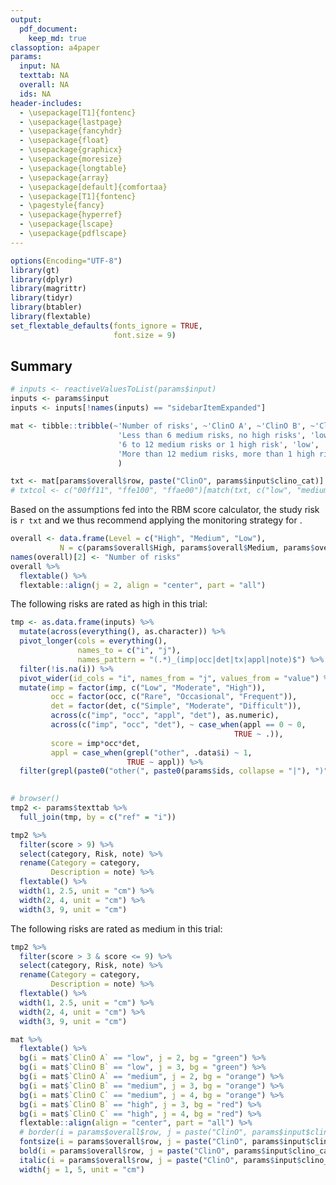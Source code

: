```yaml
---
output: 
  pdf_document:
    keep_md: true
classoption: a4paper
params:
  input: NA
  texttab: NA
  overall: NA
  ids: NA
header-includes:
  - \usepackage[T1]{fontenc}
  - \usepackage{lastpage}
  - \usepackage{fancyhdr}
  - \usepackage{float}
  - \usepackage{graphicx}
  - \usepackage{moresize}
  - \usepackage{longtable}
  - \usepackage{array}
  - \usepackage[default]{comfortaa}
  - \usepackage[T1]{fontenc}
  - \pagestyle{fancy}
  - \usepackage{hyperref}
  - \usepackage{lscape}
  - \usepackage{pdflscape}
---
```


```r
options(Encoding="UTF-8")
library(gt)
library(dplyr)
library(magrittr)
library(tidyr)
library(btabler)
library(flextable)
set_flextable_defaults(fonts_ignore = TRUE, 
                       font.size = 9)
```


<!-- Document configuration -->

<!-- path to images -->
<!-- \graphicspath{ {./`r params$dir`} } -->

<!-- table interline -->
\renewcommand{\arraystretch}{1}
\renewcommand{\baselinestretch}{1.5}

<!-- table margins -->
<!-- \setlength{\LTleft}{0pt minus 1000pt} -->
<!-- \setlength{\LTright}{0pt minus 1000pt} -->

<!-- header/footer -->
\fancyhead[R]{Report date: `r Sys.time()`}
\fancyhead[L]{`r params$input$studyname`}
\cfoot[\fancyplain{}{}]{\fancyplain{}{}}
\rfoot{\thepage\ of \pageref{LastPage}}
\lfoot{Produced with \href{https://aghaynes.shinyapps.io/rbmc}{RBMC}}
\thispagestyle{fancy}

<!-- Report content -->

<!-- Title -->
\begin{minipage}{0.75\textwidth}
  \vspace*{1cm}
  \section{\huge{Risk Based Monitoring Score}}
  \vspace*{0.5cm}
  \subsection{Project: `r params$input$studyname`}
  \subsection{Author: `r params$input$au`}
\end{minipage}
\hfill
\begin{minipage}{0.2\textwidth}
  \begin{figure}[H]
    \includegraphics{logo.png}
  \end{figure}
\end{minipage}

## Summary

```r
# inputs <- reactiveValuesToList(params$input)
inputs <- params$input
inputs <- inputs[!names(inputs) == "sidebarItemExpanded"]

mat <- tibble::tribble(~'Number of risks', ~'ClinO A', ~'ClinO B', ~'ClinO C',
                        'Less than 6 medium risks, no high risks', 'low', 'low', 'medium',
                        '6 to 12 medium risks or 1 high risk', 'low', 'medium', 'high',
                        'More than 12 medium risks, more than 1 high risk', 'medium', 'high', 'high'
                        ) 

txt <- mat[params$overall$row, paste("ClinO", params$input$clino_cat)]
# txtcol <- c("00ff11", "ffe100", "ffae00")[match(txt, c("low", "medium", "high"))]

```
Based on the assumptions fed into the RBM score calculator, the study risk is `r txt` and we thus recommend applying the monitoring strategy for \textbf{`r txt`-risk trials}. 

```r
overall <- data.frame(Level = c("High", "Medium", "Low"),
           N = c(params$overall$High, params$overall$Medium, params$overall$Low))
names(overall)[2] <- "Number of risks"
overall %>% 
  flextable() %>% 
  flextable::align(j = 2, align = "center", part = "all")
```

The following risks are rated as high in this trial:

```r
tmp <- as.data.frame(inputs) %>%
  mutate(across(everything(), as.character)) %>%
  pivot_longer(cols = everything(), 
               names_to = c("i", "j"), 
               names_pattern = "(.*)_(imp|occ|det|tx|appl|note)$") %>%
  filter(!is.na(i)) %>%
  pivot_wider(id_cols = "i", names_from = "j", values_from = "value") %>%
  mutate(imp = factor(imp, c("Low", "Moderate", "High")),
         occ = factor(occ, c("Rare", "Occasional", "Frequent")),
         det = factor(det, c("Simple", "Moderate", "Difficult")),
         across(c("imp", "occ", "appl", "det"), as.numeric),
         across(c("imp", "occ", "det"), ~ case_when(appl == 0 ~ 0,
                                                  TRUE ~ .)),
         score = imp*occ*det,
         appl = case_when(grepl("other", .data$i) ~ 1,
                          TRUE ~ appl)) %>% 
  filter(grepl(paste0("other(", paste0(params$ids, collapse = "|"), ")"), .data$i) | !grepl("other", .data$i))
  

# browser()
tmp2 <- params$texttab %>%
  full_join(tmp, by = c("ref" = "i")) 

tmp2 %>% 
  filter(score > 9) %>% 
  select(category, Risk, note) %>% 
  rename(Category = category,
         Description = note) %>% 
  flextable() %>% 
  width(1, 2.5, unit = "cm") %>% 
  width(2, 4, unit = "cm") %>% 
  width(3, 9, unit = "cm")

```

The following risks are rated as medium in this trial:

```r
tmp2 %>% 
  filter(score > 3 & score <= 9) %>% 
  select(category, Risk, note) %>% 
  rename(Category = category,
         Description = note) %>% 
  flextable() %>% 
  width(1, 2.5, unit = "cm") %>% 
  width(2, 4, unit = "cm") %>% 
  width(3, 9, unit = "cm")
```

\newpage
<!-- Table -->
\vspace{1cm}
\scriptsize

\begin{landscape}

```r


if("tx" %in% names(tmp)) tmp2 <- tmp2 %>% 
  mutate(Risk = case_when(!is.na(Risk) ~ Risk,
                          is.na(Risk) ~ tx))

tmp2 %>%
  mutate(category = case_when(!is.na(category) ~ category,
                              is.na(category) ~ "VII. Other Risks")) %>%
  select(category, Risk, imp, occ, det, score) %>%
  rename(Impact = imp,
         Occurance = occ,
         Detectability = det,
         Score = score,
         Category = category
         ) %>% 
  flextable() %>%
  bg(i = which(tmp2$score < 4), j = "Score", bg = "green") %>%
  bg(i = which(tmp2$score >= 4 & tmp2$score < 10), j = "Score", bg = "orange") %>%
  bg(i = which(tmp2$score > 10), j = "Score", bg = "red") %>% 
  width(1, 2.5, unit = "cm") %>% 
  width(2, 4, unit = "cm") %>% 
  width(3:6, 2, unit = "cm") %>% 
  flextable::align(j = 3:6, align = "center", part = "all")
  

```

```r
if("tx" %in% names(tmp)) tmp2 <- tmp2 %>% 
  mutate(Risk = case_when(!is.na(Risk) ~ Risk,
                          is.na(Risk) ~ tx))

tmp2 %>%
  mutate(category = case_when(!is.na(category) ~ category,
                              is.na(category) ~ "VII. Other Risks")) %>%
  select(category, Risk, note, imp, occ, det, score) %>%
  rename(Impact = imp,
         Occurance = occ,
         Detectability = det,
         Score = score,
         Category = category,
         Note = note
         ) %>% 
  gt() %>% 
  cols_width(Note ~ px(100),
             Risk ~ px(100)) %>% 
  fmt_missing(columns = everything(), rows = everything(), missing_text = "") %>% 
  tab_style(
    style = cell_fill("red"),
    locations = cells_body(
      columns = "Score",
      rows = Score > 9
    ))

```


```r
if("tx" %in% names(tmp)) tmp2 <- tmp2 %>% 
  mutate(Risk = case_when(!is.na(Risk) ~ Risk,
                          is.na(Risk) ~ tx))

tmp2 %>%
  mutate(category = case_when(!is.na(category) ~ category,
                              is.na(category) ~ "VII. Other Risks")) %>%
  mutate(across(c("occ", "det", "imp", "score"), ~ sprintf("%1.0f", .), .names = "{.col}_s"),
         # score_s = case_when(score < 4 & score > 0 ~ paste0("\\cellcolor{green}", score_s),
         #                   score >= 4 & score < 10 ~ paste0("\\cellcolor{orange}", score_s),
         #                   score >= 10 ~ paste0("\\cellcolor{red}", score_s))
         ) %>% 
  rename(Impact = imp_s,
         Occurrence = occ_s,
         Detectability = det_s,
         Score = score_s,
         Category = category,
         Note = note,
         ) %>% 
  select(Category, Risk, Note, Impact, Occurrence, Detectability, Score) %>%
  mutate(
    across(everything(), as.character),
    across(everything(), function(x) case_when(x == "NA" ~ "", TRUE ~ x))) %>% 
  xtable(align = "p{1.1cm}p{3.5cm}p{5cm}p{6cm}cccc", digits = 0) %>% 
  print(tabular.environment = "longtable", include.rownames = FALSE, )
```


\end{landscape}

<!-- \pagebreak -->


```r

mat %>%
  flextable() %>% 
  bg(i = mat$`ClinO A` == "low", j = 2, bg = "green") %>% 
  bg(i = mat$`ClinO B` == "low", j = 3, bg = "green") %>% 
  bg(i = mat$`ClinO A` == "medium", j = 2, bg = "orange") %>% 
  bg(i = mat$`ClinO B` == "medium", j = 3, bg = "orange") %>% 
  bg(i = mat$`ClinO C` == "medium", j = 4, bg = "orange") %>% 
  bg(i = mat$`ClinO B` == "high", j = 3, bg = "red") %>% 
  bg(i = mat$`ClinO C` == "high", j = 4, bg = "red") %>% 
  flextable::align(align = "center", part = "all") %>% 
  # border(i = params$overall$row, j = paste("ClinO", params$input$clino_cat), border = officer::fp_border(width = 5)) %>% 
  fontsize(i = params$overall$row, j = paste("ClinO", params$input$clino_cat), size = 10) %>% 
  bold(i = params$overall$row, j = paste("ClinO", params$input$clino_cat)) %>% 
  italic(i = params$overall$row, j = paste("ClinO", params$input$clino_cat)) %>% 
  width(j = 1, 5, unit = "cm")

```